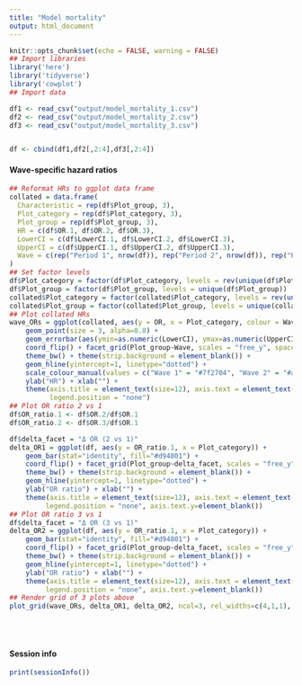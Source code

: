 ```yaml
---
title: "Model mortality"
output: html_document
---
```


```r
knitr::opts_chunk$set(echo = FALSE, warning = FALSE)
## Import libraries
library('here')
library('tidyverse')
library('cowplot')
## Import data

df1 <- read_csv("output/model_mortality_1.csv")
df2 <- read_csv("output/model_mortality_2.csv")
df3 <- read_csv("output/model_mortality_3.csv")


df <- cbind(df1,df2[,2:4],df3[,2:4])
```

#### Wave-specific hazard ratios
```r
## Reformat HRs to ggplot data frame
collated = data.frame(
  Characteristic = rep(df$Plot_group, 3),
  Plot_category = rep(df$Plot_category, 3),
  Plot_group = rep(df$Plot_group, 3),
  HR = c(df$OR.1, df$OR.2, df$OR.3),
  LowerCI = c(df$LowerCI.1, df$LowerCI.2, df$LowerCI.3),
  UpperCI = c(df$UpperCI.1, df$UpperCI.2, df$UpperCI.3),
  Wave = c(rep("Period 1", nrow(df)), rep("Period 2", nrow(df)), rep("Period 3", nrow(df)))
)
## Set factor levels
df$Plot_category = factor(df$Plot_category, levels = rev(unique(df$Plot_category)))
df$Plot_group = factor(df$Plot_group, levels = unique(df$Plot_group))
collated$Plot_category = factor(collated$Plot_category, levels = rev(unique(collated$Plot_category)))
collated$Plot_group = factor(collated$Plot_group, levels = unique(collated$Plot_group))
## Plot collated HRs
wave_ORs = ggplot(collated, aes(y = OR, x = Plot_category, colour = Wave)) + 
    geom_point(size = 3, alpha=0.8) +
    geom_errorbar(aes(ymin=as.numeric(LowerCI), ymax=as.numeric(UpperCI), colour = Wave), width=0) + 
    coord_flip() + facet_grid(Plot_group~Wave, scales = "free_y", space = "free_y") + 
    theme_bw() + theme(strip.background = element_blank()) + 
    geom_hline(yintercept=1, linetype="dotted") + 
    scale_colour_manual(values = c("Wave 1" = "#7f2704", "Wave 2" = "#a63603", "Wave 3" = "#d94801")) +
    ylab("HR") + xlab("") +
    theme(axis.title = element_text(size=12), axis.text = element_text(size=12), strip.text.x = element_text(size=12), strip.text.y = element_blank(), 
          legend.position = "none")
## Plot OR ratio 2 vs 1
df$OR_ratio.1 <- df$OR.2/df$OR.1
df$OR_ratio.2 <- df$OR.3/df$OR.1

df$delta_facet = "Δ OR (2 vs 1)"
delta_OR1 = ggplot(df, aes(y = OR_ratio.1, x = Plot_category)) + 
    geom_bar(stat="identity", fill="#d94801") +
    coord_flip() + facet_grid(Plot_group~delta_facet, scales = "free_y", space = "free_y") + 
    theme_bw() + theme(strip.background = element_blank()) + 
    geom_hline(yintercept=1, linetype="dotted") + 
    ylab("OR ratio") + xlab("") +
    theme(axis.title = element_text(size=12), axis.text = element_text(size=12), strip.text.x = element_text(size=12), strip.text.y = element_blank(), 
         legend.position = "none", axis.text.y=element_blank())
## Plot OR ratio 3 vs 1
df$delta_facet = "Δ OR (3 vs 1)"
delta_OR2 = ggplot(df, aes(y = OR_ratio.1, x = Plot_category)) + 
    geom_bar(stat="identity", fill="#d94801") +
    coord_flip() + facet_grid(Plot_group~delta_facet, scales = "free_y", space = "free_y") + 
    theme_bw() + theme(strip.background = element_blank()) + 
    geom_hline(yintercept=1, linetype="dotted") + 
    ylab("OR ratio") + xlab("") +
    theme(axis.title = element_text(size=12), axis.text = element_text(size=12), strip.text.x = element_text(size=12), strip.text.y = element_blank(), 
         legend.position = "none", axis.text.y=element_blank())
## Render grid of 3 plots above
plot_grid(wave_ORs, delta_OR1, delta_OR2, ncol=3, rel_widths=c(4,1,1), align="h", axis="tb")
```
<br/><br/>


#### Session info
```r
print(sessionInfo())
```

